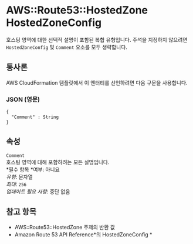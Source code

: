 # AWS::Route53::HostedZone HostedZoneConfig

호스팅 영역에 대한 선택적 설명이 포함된 복합 유형입니다. 주석을 지정하지 않으려면 `HostedZoneConfig` 및 `Comment` 요소를 모두 생략합니다.

## 통사론

AWS CloudFormation 템플릿에서 이 엔터티를 선언하려면 다음 구문을 사용합니다.

### JSON (영문)

```
{
  "Comment" : String
}
```

## 속성

`Comment`  
호스팅 영역에 대해 포함하려는 모든 설명입니다.  
*필수 항목 *여부: 아니요  
_유형_: 문자열  
_최대_: `256`  
_업데이트 필요 사항_: 중단 없음

## 참고 항목

- AWS::Route53::HostedZone 주제의 반환 값
- Amazon Route 53 API Reference*의 HostedZoneConfig *
